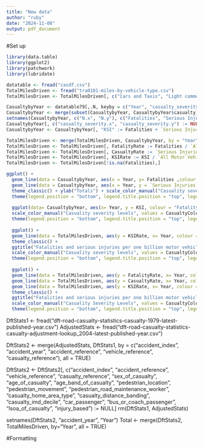 ```yaml
---
title: "New data"
author: "ruby"
date: "2024-11-08"
output: pdf_document
---
```

#Set up
```r
library(data.table)
library(ggplot2)
library(patchwork)
library(lubridate)
```

```r
datatable <- fread("casdf.csv")
TotalMilesDriven <- fread("tra0101-miles-by-vehicle-type.csv")
TotalMilesDriven <- TotalMilesDriven[, c("Cars and Taxis", "Light commercial vehicles", "Heavy goods vehicles", "Other vehicles: Motorcycles", "Other vehicles: Buses and Coaches", "Total other vehicles"):=NULL]
```

```r
CasualtybyYear <- datatable79[,.N, keyby = c("Year", "casualty_severity")]
CasualtybyYear <- merge(subset(CasualtybyYear, CasualtybyYear$casualty_severity == "1"), subset(CasualtybyYear, CasualtybyYear$casualty_severity == "2"), by = "Year", all = TRUE)
setnames(CasualtybyYear, c("N.x", "N.y"), c("Fatalities", "Serious Injuries"))
CasualtybyYear[, c("casualty_severity.x", "casualty_severity.y") := NULL]
CasualtybyYear <- CasualtybyYear[, "KSI" := Fatalities + `Serious Injuries`]
```

```r
TotalMilesDriven <- merge(TotalMilesDriven, CasualtybyYear, by = "Year", all= TRUE)
TotalMilesDriven <- TotalMilesDriven[, FatalityRate := Fatalities / `All Motor Vehicles`]
TotalMilesDriven <- TotalMilesDriven[, CasualtyRate := `Serious Injuries` / `All Motor Vehicles`]
TotalMilesDriven <- TotalMilesDriven[, KSIRate := KSI / `All Motor Vehicles`]
TotalMilesDriven <- TotalMilesDriven[!is.na(Fatalities),]
```

```r
ggplot() +
  geom_line(data = CasualtybyYear, aes(x = Year, y= Fatalities ,colour = "Fatality (killed)") ) +
  geom_line(data = CasualtybyYear, aes(x = Year, y = `Serious Injuries` , colour = "Casualty (Serious injury)")) +
  theme_classic() + ylab("Totals") + scale_color_manual("Casuality severity levels", values = CasualtyColours) + xlab("End of year")+ scale_x_continuous(expand=c(0,0)) + scale_y_continuous(expand=c(0,0))+
  theme(legend.position = "bottom", legend.title.position = "top", legend.text.position = "bottom")
  
  ggplot(data= CasualtybyYear, aes(x= Year, y = KSI, colour = "Fatality or casualty (killed or seriously injured)")) + geom_line()+ theme_classic() + ggtitle("Annual KSI's") + ylab("Totals") + 
  scale_color_manual("Casuality severity levels", values = CasualtyColours) + xlab("End of year")+ scale_x_continuous(expand=c(0,0)) + scale_y_continuous(expand=c(0,0))+
  theme(legend.position = "bottom", legend.title.position = "top", legend.text.position = "bottom")
  
  ggplot() + 
  geom_line(data = TotalMilesDriven, aes(y = KSIRate, x= Year, colour = "Fatality or casualty (killed or seriously injured)"))+
  theme_classic() + 
  ggtitle("Fatalities and serious injuries per one billion motor vehicle miles") + ylab("Rate") + 
  scale_color_manual("Casuality severity levels", values = CasualtyColours) +
  theme(legend.position = "bottom", legend.title.position = "top", legend.text.position = "bottom") + xlab("End of year") + scale_x_continuous(expand=c(0,0)) + scale_y_continuous(expand=c(0,0))
  
  ggplot() + 
  geom_line(data = TotalMilesDriven, aes(y = FatalityRate, x= Year, colour = "Fatality (killed)", linetype = "Fatality (killed)")) + 
  geom_line(data = TotalMilesDriven, aes(y = CasualtyRate, x= Year, colour = "Casualty (Serious injury)", linetype = "Casualty (Serious injury)")) + 
  geom_line(data = TotalMilesDriven, aes(y = KSIRate, x= Year, colour = "Fatality or casualty (killed or seriously injured)", linetype = "Fatality or casualty (killed or seriously injured)"))+
  theme_classic() + 
  ggtitle("Fatalities and serious injuries per one billion motor vehicle miles travelled") + ylab("Rate") + 
  scale_color_manual("Casuality Severity Levels", values = CasualtyColours) + xlab("End of year") + scale_linetype_manual("Casuality Severity Levels", values = CasualtyLines)+
  theme(legend.position = "bottom", legend.title.position = "top", legend.text.position = "bottom") + scale_x_continuous(expand=c(0,0)) + scale_y_continuous(expand=c(0,0))
```

DftStats1 <- fread("dft-road-casualty-statistics-casualty-1979-latest-published-year.csv")
AdjustedStats <- fread("dft-road-casualty-statistics-casualty-adjustment-lookup_2004-latest-published-year.csv")


DftStats2 <- merge(AdjustedStats, DftStats1, by = c("accident_index", "accident_year", "accident_reference", "vehicle_reference", "casualty_reference"), all = TRUE)

DftStats2 <- DftStats2[, c("accident_index", "accident_reference", "vehicle_reference", "casualty_reference", "sex_of_casualty", "age_of_casualty", "age_band_of_casualty", "pedestrian_location", "pedestrian_movement", "pedestrian_road_maintenance_worker", "casualty_home_area_type", "casualty_distance_banding", "casualty_imd_decile", "car_passenger", "bus_or_coach_passenger", "lsoa_of_casualty", "injury_based") := NULL]
rm(DftStats1, AdjustedStats)


setnames(DftStats2, "accident_year", "Year")
Total <- merge(DftStats2, TotalMilesDriven, by="Year", all = TRUE)

#Formatting




